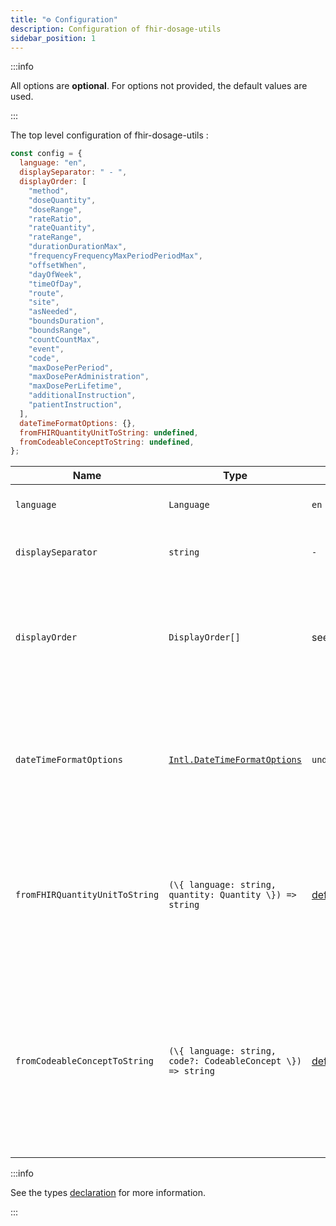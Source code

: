 ```yaml
---
title: "⚙️ Configuration"
description: Configuration of fhir-dosage-utils
sidebar_position: 1
---
```


:::info

All options are **optional**. For options not provided, the default values are used.

:::

The top level configuration of fhir-dosage-utils :

```jsx title="main.js"
const config = {
  language: "en",
  displaySeparator: " - ",
  displayOrder: [
    "method",
    "doseQuantity",
    "doseRange",
    "rateRatio",
    "rateQuantity",
    "rateRange",
    "durationDurationMax",
    "frequencyFrequencyMaxPeriodPeriodMax",
    "offsetWhen",
    "dayOfWeek",
    "timeOfDay",
    "route",
    "site",
    "asNeeded",
    "boundsDuration",
    "boundsRange",
    "countCountMax",
    "event",
    "code",
    "maxDosePerPeriod",
    "maxDosePerAdministration",
    "maxDosePerLifetime",
    "additionalInstruction",
    "patientInstruction",
  ],
  dateTimeFormatOptions: {},
  fromFHIRQuantityUnitToString: undefined,
  fromCodeableConceptToString: undefined,
};
```

<table>
  <thead>
    <tr>
      <th>Name</th>
      <th>Type</th>
      <th>Default</th>
      <th>Description</th>
    </tr>
  </thead>
  <tbody>
    <tr>
      <td><code>language</code></td>
      <td><code>Language</code></td>
      <td><code>en</code></td>
      <td>The language for the text generation</td>
    </tr>
    <tr>
      <td><code>displaySeparator</code></td>
      <td><code>string</code></td>
      <td><code>-</code></td>
      <td>Separator between each part of "Dosage"</td>
    </tr>
    <tr>
      <td><code>displayOrder</code></td>
      <td><code>DisplayOrder[]</code></td>
      <td>see top-level config</td>
      <td>Control the display order used by the algorithm. Useful when you want to turn off/on some rules for some reason</td>
    </tr>
    <tr>
      <td><code>dateTimeFormatOptions</code></td>
      <td><a href="https://developer.mozilla.org/en-US/docs/Web/JavaScript/Reference/Global_Objects/Intl/DateTimeFormat/DateTimeFormat#options"><code>Intl.DateTimeFormatOptions</code></a></td>
      <td><code>undefined</code></td>
      <td>To control the formatting of dateTime objects. If not provided, will use the defaults according locale e.g. "20/01/2024"</td>
    </tr>
    <tr>
      <td><code>fromFHIRQuantityUnitToString</code></td>
      <td><code>(\{ language: string, quantity: Quantity \}) =&gt; string</code></td>
      <td><a href="https://github.com/jy95/fhir-dosage-utils/blob/main/src/utils/fromFHIRQuantityUnitToString.ts">defaultFromFHIRQuantityUnitToString</a></td>
      <td>Function to turn a quantity unit (e.g UCUM "ml") into a string for humans (e.g "milliliter"). The choice to handle plural form or not is thus yours</td>
    </tr>
    <tr>
      <td><code>fromCodeableConceptToString</code></td>
      <td><code>(\{ language: string, code?: CodeableConcept \}) =&gt; string</code></td>
      <td><a href="https://github.com/jy95/fhir-dosage-utils/blob/main/src/utils/fromCodeableConceptToString.ts">defaultFromCodeableConceptToString</a></td>
      <td>Function to turn a codeable concept (e.g SNOMED CT "311504000") into a string for humans (e.g "With or after food"). The choice to handle extension, local valueset, ... is thus yours</td>
    </tr>
  </tbody>
</table>

:::info

See the types [declaration](https://github.com/jy95/fhir-dosage-utils/blob/main/src/types.ts) for more information.

:::
